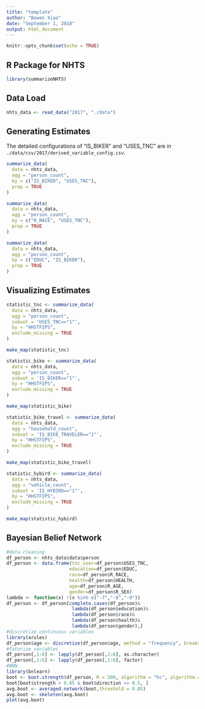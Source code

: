 ---
title: "template"
author: "Bowen Xiao"
date: "September 1, 2018"
output: html_document
---

```{r setup, include=FALSE}
knitr::opts_chunk$set(echo = TRUE)
```

## R Package for NHTS

```{r}
library(summarizeNHTS)
```

## Data Load

```{r}
nhts_data <- read_data("2017", "./data")
```

## Generating Estimates

The detailed configurations of "IS_BIKER" and "USES_TNC" are in `./data/csv/2017/derived_variable_config.csv`.

```{r}
summarize_data(
  data = nhts_data,
  agg = "person_count",
  by = c("IS_BIKER", "USES_TNC"),
  prop = TRUE
)
```

```{r}
summarize_data(
  data = nhts_data,
  agg = "person_count",
  by = c("R_RACE", "USES_TNC"),
  prop = TRUE
)
```

```{r}
summarize_data(
  data = nhts_data,
  agg = "person_count",
  by = c("EDUC", "IS_BIKER"),
  prop = TRUE
)
```

## Visualizing Estimates

```{r}
statistic_tnc <- summarize_data(
  data = nhts_data,
  agg = "person_count",
  subset = 'USES_TNC=="1"',
  by = "HHSTFIPS",
  exclude_missing = TRUE
)

make_map(statistic_tnc)
```

```{r}
statistic_bike <- summarize_data(
  data = nhts_data,
  agg = "person_count",
  subset = 'IS_BIKER=="1"',
  by = "HHSTFIPS",
  exclude_missing = TRUE
)

make_map(statistic_bike)
```

```{r}
statistic_bike_travel <- summarize_data(
  data = nhts_data,
  agg = "household_count",
  subset = 'IS_BIKE_TRAVELER=="1"',
  by = "HHSTFIPS",
  exclude_missing = TRUE
)

make_map(statistic_bike_travel)
```

```{r}
statistic_hybird <- summarize_data(
  data = nhts_data,
  agg = "vehicle_count",
  subset = 'IS_HYBIRD=="1"',
  by = "HHSTFIPS",
  exclude_missing = TRUE
)

make_map(statistic_hybird)
```

## Bayesian Belief Network

```{r}
#data cleaning
df_person <- nhts_data$data$person
df_person <- data.frame(tnc_user=df_person$USES_TNC,
                       education=df_person$EDUC,
                       race=df_person$R_RACE,
                       health=df_person$HEALTH,
                       age=df_person$R_AGE,
                       gender=df_person$R_SEX)
lambda <- function(x) !(x %in% c("-7","-8","-9"))
df_person <- df_person[complete.cases(df_person)&
                        lambda(df_person$education)&
                        lambda(df_person$race)&
                        lambda(df_person$health)&
                        lambda(df_person$gender),]
#discretize continuous variables
library(arules)
df_person$age <- discretize(df_person$age, method = "frequency", breaks = 5)
#fatorize variables
df_person[,1:6] <- lapply(df_person[,1:6], as.character)
df_person[,1:6] <- lapply(df_person[,1:6], factor)
#BNN
library(bnlearn)
boot <- boot.strength(df_person, R = 500, algorithm = "hc", algorithm.args = list(score = "bde", iss = 10))
boot[boot$strength > 0.85 & boot$direction >= 0.5, ]
avg.boot <- averaged.network(boot,threshold = 0.85)
avg.boot <- skeleton(avg.boot)
plot(avg.boot)
```